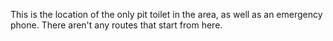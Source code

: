 This is the location of the only pit toilet in the area, as well as
an emergency phone. There aren't any routes that start from here.